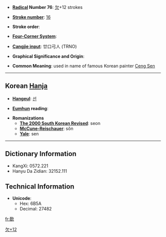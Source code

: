 * '''[[Wiktionary:Chinese radical index| Radical]] Number 76''': [[Wiktionary:Chinese radical index 欠|欠]]+12 strokes

* '''[[Wiktionary:Chinese total strokes index|Stroke number]]''': [[Wiktionary:Chinese total strokes index 16|16]]

* '''Stroke order''': 

* '''[[Wiktionary:Chinese four corner index|Four-Corner System]]''': 

* '''[[Wiktionary:Chinese Cangjie index|Cangjie input]]''': 廿口弓人 (TRNO)

* '''Graphical Significance and Origin''': 

* '''Common Meaning''': used in name of famous Korean painter [[w:Ceng Sen|Ceng Sen]]

----

== Korean [[Hanja]] ==

* '''[[Hangeul]]''': [[선]]

* '''[[Eumhun]] reading''': 

* '''Romanizations'''
** '''[[The 2000 South Korean Revised Romanization|The 2000 South Korean Revised]]''': seon
** '''[[McCune-Reischauer]]''': sŏn
** '''[[Yale]]''': sen

----

== Dictionary Information ==

* KangXi: 0572.221
* Hanyu Da Zidian: 32152.111

== Technical Information ==

* '''Unicode''':
** Hex: 6B5A
** Decimal: 27482

[[Category:Korean-only CJKV Characters|欠+12]]

[[fr:歚]]